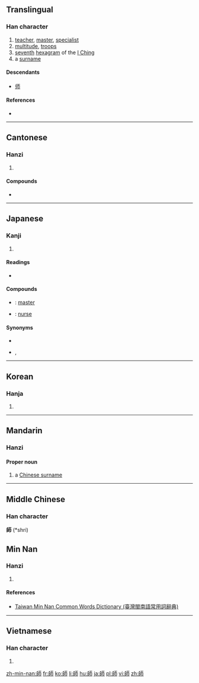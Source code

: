 {{also|师|帥}}
==Translingual==

===Han character===
{{Han char|rn=50|rad=巾|as=07|sn=10|four=2172<sub>7</sub>|canj=竹口一中月 (HRMLB)|ids=⿰[[𠂤]][[帀]]}}

# [[teacher]], [[master]], [[specialist]]
# [[multitude]], [[troops]]
# [[seventh]] [[hexagram]] of the [[I Ching]]
# a [[surname]]

====Descendants====
* [[师]]

====References====
* {{Han ref|kx=0331.350|dkj=08916|dj=0637.280|hdz=10740.020|uh=5E2B|ud=24107|bh=AE76|bd=44662}}

----

==Cantonese==

===Hanzi===
{{yue-hanzi|jyut=[[si1]]|y=si1}}

# {{defn|lang=yue|sort=巾07}}

====Compounds====
* {{l|yue|師奶}}

----

==Japanese==

===Kanji===
{{ja-kanji|grade=5|rs=巾07}}

# {{defn|lang=ja|sort=巾07}}

====Readings====
* {{ja-readings|on=[[し]] (shi)|kun=[[みやこ]] (miyako), [[いくさ]] (ikusa), [[おさ]] (osa)}}

====Compounds====
* {{ja-r|師匠|ししょう}}: [[master]]
* {{ja-r|看護師|かんごし}}: [[nurse]]

====Synonyms====
* {{l|ja|师}}
* {{l|ja|人}}, {{l|ja|者}}

----

==Korean==

===Hanja===
{{ko-hanja|hangeul=사|rv=sa|mr=sa|y=sa}}

# {{defn|lang=ko|sort=巾07}}

----

==Mandarin==

===Hanzi===
{{head|cmn|hanzi|sc=Hani}}{{attention|cmn|needs inflection template}}

====Proper noun====
{{cmn-proper noun|t|pin=[[shī]], [[Shī]] ([[shi1]])|pint=shi1|tra=師|sim=师|rs=巾07}}

# a [[w:Chinese surname|Chinese surname]]

----

==Middle Chinese==
===Han character===
'''師''' (*shri)<!--note: asterisk indicates that this character appears more than four times in the Tang Dynasty corpus of literature-->

==Min Nan==

===Hanzi===
{{nan-hanzi|tlpa=su (su<sup>1</sup>), sai (sai<sup>1</sup>)}}

# {{defn|lang=nan|sort=巾07}}

====References====
* [http://twblg.dict.edu.tw/holodict_new/result_detail.jsp?n_no=5914&curpage=1&sample=%E5%B8%AB&radiobutton=1&querytarget=1&limit=20&pagenum=3&rowcount=44 Taiwan Min Nan Common Words Dictionary (臺灣閩南語常用詞辭典)]

----

==Vietnamese==

===Han character===
{{vi-hantu|[[sư]]|rs=巾07}}

# {{defn|lang=vi|sort=巾07}}

[[zh-min-nan:師]]
[[fr:師]]
[[ko:師]]
[[li:師]]
[[hu:師]]
[[ja:師]]
[[pl:師]]
[[vi:師]]
[[zh:師]]